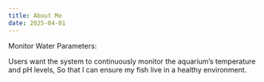 ```yaml
---
title: About Me
date: 2025-04-01
---
```


Monitor Water Parameters:
<br className="extra-space" />

Users want the system to continuously monitor the aquarium’s temperature and pH levels,
So that I can ensure my fish live in a healthy environment.

<br className="extra-space" />


